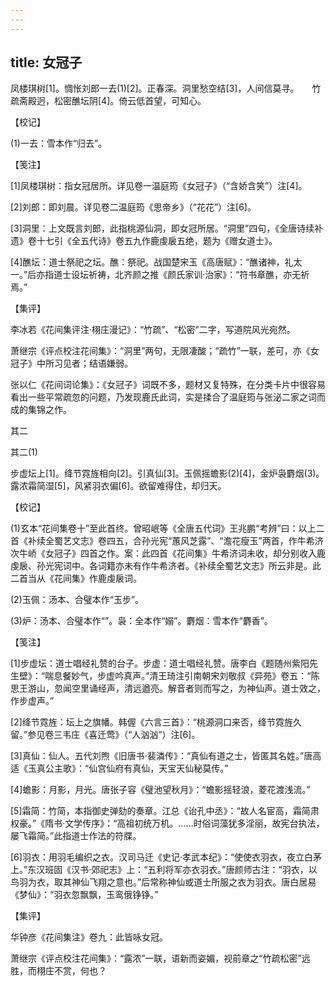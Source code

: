 ```yaml
---
---
---
```

title: 女冠子
---




凤楼琪树[1]。惆怅刘郎一去(1)[2]。正春深。洞里愁空结[3]，人间信莫寻。　　竹疏斋殿迥，松密醮坛阴[4]。倚云低首望，可知心。





【校记】


(1)一去：雪本作“归去”。





【笺注】


[1]凤楼琪树：指女冠居所。详见卷一温庭筠《女冠子》（“含娇含笑”）注[4]。

[2]刘郎：即刘晨。详见卷二温庭筠《思帝乡》（“花花”）注[6]。

[3]洞里：上文既言刘郎，此指桃源仙洞，即女冠所居。“洞里”四句，《全唐诗续补遗》卷十七引《全五代诗》卷五九作鹿虔扆五绝，题为《赠女道士》。

[4]醮坛：道士祭祀之坛。醮：祭祀。战国楚宋玉《高唐赋》：“醮诸神，礼太一。”后亦指道士设坛祈祷，北齐颜之推《颜氏家训·治家》：“符书章醮，亦无祈焉。”





【集评】


李冰若《花间集评注·栩庄漫记》：“竹疏”、“松密”二字，写道院风光宛然。

萧继宗《评点校注花间集》：“洞里”两句，无限凄酸；“疏竹”一联，差可，亦《女冠子》中所习见者；结语嫌弱。

张以仁《花间词论集》：《女冠子》词既不多，题材又复特殊，在分类卡片中很容易看出一些平常疏忽的问题，乃发现鹿氏此词，实是揉合了温庭筠与张泌二家之词而成的集锦之作。





其二

其二(1)


步虚坛上[1]。绛节霓旌相向[2]。引真仙[3]。玉佩摇蟾影(2)[4]，金炉袅麝烟(3)。　　露浓霜简湿[5]，风紧羽衣偏[6]。欲留难得住，却归天。





【校记】


(1)玄本“花间集卷十”至此首终。曾昭岷等《全唐五代词》王兆鹏“考辨”曰：以上二首《补续全蜀艺文志》卷四五，合孙光宪“蕙风芝露”、“澹花瘦玉”两首，作牛希济次牛峤《女冠子》四首之作。案：此四首《花间集》牛希济词未收，却分别收入鹿虔扆、孙光宪词中。各词籍亦未有作牛希济者。《补续全蜀艺文志》所云非是。此二首当从《花间集》作鹿虔扆词。

(2)玉佩：汤本、合璧本作“玉步”。

(3)炉：汤本、合璧本作“”。袅：全本作“嫋”。麝烟：雪本作“麝香”。





【笺注】


[1]步虚坛：道士唱经礼赞的台子。步虚：道士唱经礼赞。唐李白《题随州紫阳先生壁》：“喘息餐妙气，步虚吟真声。”清王琦注引南朝宋刘敬叔《异苑》卷五：“陈思王游山，忽闻空里诵经声，清远遒亮。解音者则而写之，为神仙声。道士效之，作步虚声。”

[2]绛节霓旌：坛上之旗幡。韩偓《六言三首》：“桃源洞口来否，绛节霓旌久留。”参见卷三韦庄《喜迁莺》（“人汹汹”）注[6]。

[3]真仙：仙人。五代刘煦《旧唐书·裴潾传》：“真仙有道之士，皆匿其名姓。”唐高适《玉真公主歌》：“仙宫仙府有真仙，天宝天仙秘莫传。”

[4]蟾影：月影，月光。唐张子容《璧池望秋月》：“蟾影摇轻浪，菱花渡浅流。”

[5]霜简：竹简，本指御史弹劾的奏章。江总《诒孔中丞》：“故人名宦高，霜简肃权豪。”《隋书·文学传序》：“高祖初统万机。……时俗词藻犹多淫丽，故宪台执法，屡飞霜简。”此指道士作法的符牒。

[6]羽衣：用羽毛编织之衣。汉司马迁《史记·孝武本纪》：“使使衣羽衣，夜立白茅上。”东汉班固《汉书·郊祀志》上：“五利将军亦衣羽衣。”唐颜师古注：“羽衣，以鸟羽为衣，取其神仙飞翔之意也。”后常称神仙或道士所服之衣为羽衣。唐白居易《梦仙》：“羽衣忽飘飘，玉鸾俄铮铮。”





【集评】


华钟彦《花间集注》卷九：此皆咏女冠。

萧继宗《评点校注花间集》：“露浓”一联，语新而姿媚，视前章之“竹疏松密”远胜，而栩庄不赏，何也？